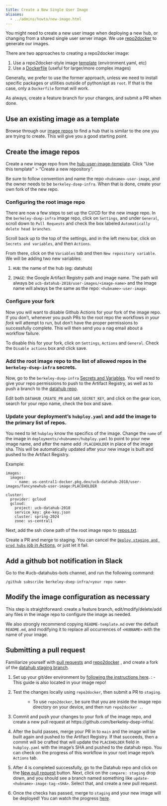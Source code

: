 ```yaml
---
title: Create a New Single User Image
aliases:
  - ../admins/howto/new-image.html
---
```


You might need to create a new user image when deploying a new hub, or changing
from a shared single user server image. We use
[repo2docker](https://github.com/jupyterhub/repo2docker) to generate our images.

There are two approaches to creating a repo2docker image:

1. Use a repo2docker-style image [template](https://github.com/berkeley-dsep-infra/datahub/tree/staging/deployments/data100/image) (environment.yaml, etc)
2. Use a [Dockerfile](https://github.com/berkeley-dsep-infra/datahub/tree/staging/deployments/datahub/images/default) (useful for larger/more complex images)

Generally, we prefer to use the former approach, unless we need to
install specific packages or utilities outside of python/apt as `root`.
If that is the case, only a `Dockerfile` format will work.

As always, create a feature branch for your changes, and submit a PR when done.

## Use an existing image as a template

Browse through our [image repos](https://github.com/orgs/berkeley-dsep-infra/repositories?language=&q=image&sort=&type=all)
to find a hub that is similar to the one you are trying to create. This will
give you a good starting point.

## Create the image repos

Create a new image repo from the [hub-user-image-template](https://github.com/berkeley-dsep-infra/hub-user-image-template).
Click "Use this template" > "Create a new repository".

Be sure to follow convention and name the repo `<hubname>-user-image`, and the
owner needs to be `berkeley-dsep-infra`. When that is done, create your own
fork of the new repo.

### Configuring the root image repo

There are now a few steps to set up the CI/CD for the new image repo.  In the
`berkeley-dsep-infra` image repo, click on `Settings`, and under `General`,
scroll down to `Pull Requests` and check the box labeled `Automatically delete
head branches`.

Scroll back up to the top of the settings, and in the left menu bar, click on
`Secrets and variables`, and then `Actions`.

From there, click on the `Variables` tab and then `New repository variable`. We
will be adding two new variables:

1. `HUB`:  the name of the hub (eg: datahub)

1. `IMAGE`:  the Google Artifact Registry path and image name.  The path will
always be `ucb-datahub-2018/user-images/<image-name>` and the
image name will always be the same as the repo:  `<hubname>-user-image`.

### Configure your fork

Now you will want to disable Github Actions for your fork of the image repo.
If you don't, whenever you push PRs to the root repo the workflows *in your
fork* will attempt to run, but don't have the proper permissions to
successfully complete.  This will then send you a nag email about a workflow
failure.

To disable this for your fork, click on `Settings`, `Actions` and `General`.
Check the `Disable actions` box and click save.

### Add the root image repo to the list of allowed repos in the `berkeley-dsep-infra` secrets.

Now, go to the `berkeley-dsep-infra` [Secrets and Variables](https://github.com/organizations/berkeley-dsep-infra/settings/secrets/actions).
You will need to give your repo permissions to push to the Artifact Registry,
as well as to push a branch to the [datahub repo](https://github.com/berkeley-dsep-infra/datahub).

Edit both `DATAHUB_CREATE_PR` and `GAR_SECRET_KEY`, and click on the gear icon,
search for your repo name, check the box and save.

### Update your deployment's `hubploy.yaml` and add the image to the primary list of repos.

You need to let `hubploy` know the specifics of the image. Change the `name` of the image in
`deployments/<hubname>/hubploy.yaml` to point to your new image name, and after the name add
`:PLACEHOLDER` in place of the image sha.  This will be automatically updated after your new image
is built and pushed to the Artifact Registry.

Example:

```
images:
  images:
    - name: us-central1-docker.pkg.dev/ucb-datahub-2018/user-images/fancynewhub-user-image:PLACEHOLDER

cluster:
  provider: gcloud
  gcloud:
    project: ucb-datahub-2018
    service_key: gke-key.json
    cluster: spring-2024
    zone: us-central1
```

Next, add the ssh clone path of the root image repo to [repos.txt](https://github.com/berkeley-dsep-infra/datahub/blob/staging/scripts/user-image-management/repos.txt).

Create a PR and merge to staging.  You can cancel the
[`Deploy staging and prod hubs` job in Actions](https://github.com/berkeley-dsep-infra/datahub/actions/workflows/deploy-hubs.yaml),
or just let it fail.

## Add a github bot notification in Slack

Go to the #ucb-datahubs-bots channel, and run the following command:

```
/github subscribe berkeley-dsep-infra/<your repo name>
```

## Modify the image configuration as necessary

This step is straightforward: create a feature branch, edit/modify/delete/add
any files in the image repo to configure the image as needed.

We also strongly recommend copying `README-template.md` over the default
`README.md`, and modifying it to replace all occurrences of `<HUBNAME>` with
the name of your image.

## Submitting a pull request

Familiarize yourself with [pull
requests](https://help.github.com/en/github/collaborating-with-issues-and-pull-requests/about-pull-requests)
and [repo2docker](https://github.com/jupyter/repo2docker) , and create a
fork of the [datahub staging
branch](https://github.com/berkeley-dsep-infra/datahub).

1.  Set up your git/dev environment by [following the instructions
    here](https://github.com/berkeley-dsep-infra/hub-user-image-template/blob/main/CONTRIBUTING.md).
    :   - This guide is also located in your image repo!

2.  Test the changes locally using `repo2docker`, then submit a PR to `staging`.

    :   -   To use `repo2docker`, be sure that you are inside the image
            repo directory on your device, and then run `repo2docker .`.

3.  Commit and push your changes to your fork of the image repo, and
    create a new pull request at
    https://github.com/berkeley-dsep-infra/<hubname-user-image>.

4.  After the build passes, merge your PR in to `main` and the image will
    be built again and pushed to the Artifact Registry.  If that succeeds,
    then a commit will be crafted that will update the `PLACEHOLDER` field in
    `hubploy.yaml` with the image's SHA and pushed to the datahub repo.
    You can check on the progress of this workflow in your root image repo's
    `Actions` tab.

5.  After 4 is completed successfully, go to the Datahub repo and click on
    the [New pull request](https://github.com/berkeley-dsep-infra/datahub/compare)
    button.  Next, click on the `compare: staging` drop down, and you should see
    a branch named something like `update-<hubname>-image-tag-<SHA>`.  Select that,
    and create a new pull request.

6.  Once the checks has passed, merge to `staging` and your new image will be
    deployed!  You can watch the progress [here](https://github.com/berkeley-dsep-infra/datahub/actions/workflows/deploy-hubs.yaml).
